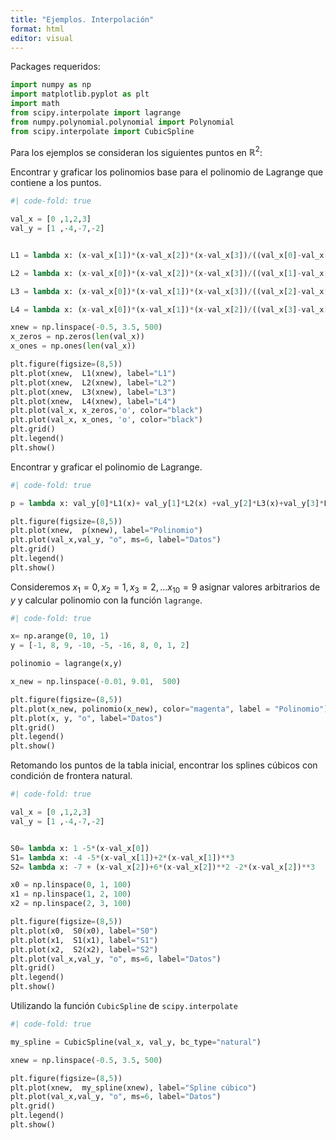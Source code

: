 ```yaml
---
title: "Ejemplos. Interpolación"
format: html
editor: visual
---
```




Packages requeridos:

```python
import numpy as np
import matplotlib.pyplot as plt
import math
from scipy.interpolate import lagrange
from numpy.polynomial.polynomial import Polynomial
from scipy.interpolate import CubicSpline
```


Para los ejemplos se consideran los siguientes puntos en $\mathbb{R}^2$:

\begin{equation}
\begin{array}{l|c|c|c|c|} 
\text{x} & 0 & 1 & 2 & 3 \\
\hline \text{y} & 1 & -4 & -7 & -2  
\end{array}
\end{equation}



Encontrar y graficar los polinomios base para el polinomio de Lagrange que contiene a los puntos. 

```python
#| code-fold: true

val_x = [0 ,1,2,3]
val_y = [1 ,-4,-7,-2]


L1 = lambda x: (x-val_x[1])*(x-val_x[2])*(x-val_x[3])/((val_x[0]-val_x[1])*(val_x[0]-val_x[2])*(val_x[0]-val_x[3]))

L2 = lambda x: (x-val_x[0])*(x-val_x[2])*(x-val_x[3])/((val_x[1]-val_x[0])*(val_x[1]-val_x[2])*(val_x[1]-val_x[3]))

L3 = lambda x: (x-val_x[0])*(x-val_x[1])*(x-val_x[3])/((val_x[2]-val_x[0])*(val_x[2]-val_x[1])*(val_x[2]-val_x[3]))

L4 = lambda x: (x-val_x[0])*(x-val_x[1])*(x-val_x[2])/((val_x[3]-val_x[0])*(val_x[3]-val_x[1])*(val_x[3]-val_x[2]))

xnew = np.linspace(-0.5, 3.5, 500)
x_zeros = np.zeros(len(val_x))
x_ones = np.ones(len(val_x))

plt.figure(figsize=(8,5))
plt.plot(xnew,  L1(xnew), label="L1")
plt.plot(xnew,  L2(xnew), label="L2")
plt.plot(xnew,  L3(xnew), label="L3")
plt.plot(xnew,  L4(xnew), label="L4")
plt.plot(val_x, x_zeros,'o', color="black")
plt.plot(val_x, x_ones, 'o', color="black")
plt.grid()
plt.legend()
plt.show()
```

Encontrar y graficar el polinomio de Lagrange.

```python
#| code-fold: true

p = lambda x: val_y[0]*L1(x)+ val_y[1]*L2(x) +val_y[2]*L3(x)+val_y[3]*L4(x)

plt.figure(figsize=(8,5))
plt.plot(xnew,  p(xnew), label="Polinomio")
plt.plot(val_x,val_y, "o", ms=6, label="Datos")
plt.grid()
plt.legend()
plt.show()
```




Consideremos $x_1=0, x_2=1, x_3=2, ... x_{10}=9$ asignar valores arbitrarios de $y$ y calcular polinomio con la función `lagrange`.



```python
#| code-fold: true

x= np.arange(0, 10, 1)
y = [-1, 8, 9, -10, -5, -16, 8, 0, 1, 2]

polinomio = lagrange(x,y)

x_new = np.linspace(-0.01, 9.01,  500)

plt.figure(figsize=(8,5))
plt.plot(x_new, polinomio(x_new), color="magenta", label = "Polinomio")
plt.plot(x, y, "o", label="Datos") 
plt.grid()
plt.legend()
plt.show()

```



Retomando los puntos de la tabla inicial, encontrar los splines cúbicos con condición de frontera natural.

```python
#| code-fold: true

val_x = [0 ,1,2,3]
val_y = [1 ,-4,-7,-2]


S0= lambda x: 1 -5*(x-val_x[0])
S1= lambda x: -4 -5*(x-val_x[1])+2*(x-val_x[1])**3
S2= lambda x: -7 + (x-val_x[2])+6*(x-val_x[2])**2 -2*(x-val_x[2])**3

x0 = np.linspace(0, 1, 100)
x1 = np.linspace(1, 2, 100)
x2 = np.linspace(2, 3, 100)

plt.figure(figsize=(8,5))
plt.plot(x0,  S0(x0), label="S0")
plt.plot(x1,  S1(x1), label="S1")
plt.plot(x2,  S2(x2), label="S2")
plt.plot(val_x,val_y, "o", ms=6, label="Datos")
plt.grid()
plt.legend()
plt.show()
```


Utilizando la función `CubicSpline` de `scipy.interpolate`

```python
#| code-fold: true

my_spline = CubicSpline(val_x, val_y, bc_type="natural")

xnew = np.linspace(-0.5, 3.5, 500)

plt.figure(figsize=(8,5))
plt.plot(xnew,  my_spline(xnew), label="Spline cúbico")
plt.plot(val_x,val_y, "o", ms=6, label="Datos")
plt.grid()
plt.legend()
plt.show()
```








